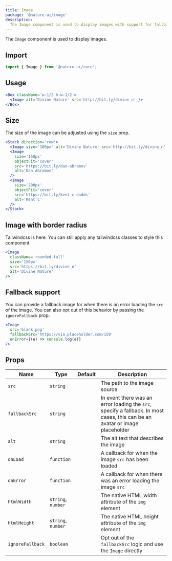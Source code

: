 ```yaml
---
title: Image
package: '@nature-ui/image'
description:
  The Image component is used to display images with support for fallback.
---
```


The `Image` component is used to display images.

## Import

```js
import { Image } from '@nature-ui/core';
```

## Usage

```jsx
<Box className='w-1/2 h-w-1/2'>
  <Image alt='Divine Nature' src='http://bit.ly/divine_n' />
</Box>
```

## Size

The size of the image can be adjusted using the `size` prop.

```jsx
<Stack direction='row'>
  <Image size='100px' alt='Divine Nature' src='http://bit.ly/divine_n' />
  <Image
    size='150px'
    objectFit='cover'
    src='https://bit.ly/dan-abramov'
    alt='Dan Abramov'
  />
  <Image
    size='200px'
    objectFit='cover'
    src='https://bit.ly/kent-c-dodds'
    alt='Kent C'
  />
</Stack>
```

## Image with border radius

Tailwindcss is here. You can still apply any tailwindcss classes to style this
component.

```jsx
<Image
  className='rounded-full'
  size='150px'
  src='https://bit.ly/divine_n'
  alt='Divine Nature'
/>
```

## Fallback support

You can provide a fallback image for when there is an error loading the `src` of
the image. You can also opt out of this behavior by passing the `ignoreFallback`
prop.

```jsx
<Image
  src='blank.png'
  fallbackSrc='https://via.placeholder.com/150'
  onError={(e) => console.log(e)}
/>
```

## Props

| Name             | Type               | Default | Description                                                                                                                  |
| ---------------- | ------------------ | ------- | ---------------------------------------------------------------------------------------------------------------------------- |
| `src`            | `string`           |         | The path to the image source                                                                                                 |
| `fallbackSrc`    | `string`           |         | In event there was an error loading the `src`, specify a fallback. In most cases, this can be an avatar or image placeholder |
| `alt`            | `string`           |         | The alt text that describes the image                                                                                        |
| `onLoad`         | `function`         |         | A callback for when the image `src` has been loaded                                                                          |
| `onError`        | `function`         |         | A callback for when there was an error loading the image `src`                                                               |
| `htmlWidth`      | `string`, `number` |         | The native HTML width attribute of the `img` element                                                                         |
| `htmlHeight`     | `string`, `number` |         | The native HTML height attribute of the `img` element                                                                        |
| `ignoreFallback` | `boolean`          |         | Opt out of the `fallbackSrc` logic and use the `Image` directly                                                              |

